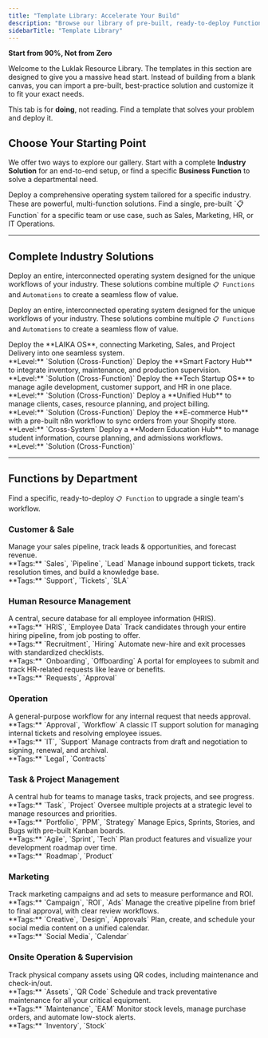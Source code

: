 ```yaml
---
title: "Template Library: Accelerate Your Build"
description: "Browse our library of pre-built, ready-to-deploy Functions, Solutions, and Cross-System integrations. Find a proven template for your industry or use case and implement it in minutes."
sidebarTitle: "Template Library"
---
```


**Start from 90%, Not from Zero**

<Info>
Welcome to the Luklak Resource Library. The templates in this section are designed to give you a massive head start. Instead of building from a blank canvas, you can import a pre-built, best-practice solution and customize it to fit your exact needs.

This tab is for **doing**, not reading. Find a template that solves your problem and deploy it.
</Info>

## **Choose Your Starting Point**

We offer two ways to explore our gallery. Start with a complete **Industry Solution** for an end-to-end setup, or find a specific **Business Function** to solve a departmental need.

<CardGroup cols={2}>
  <Card title="Browse by Industry Solution" icon="building" iconType="duotone" href="#complete-industry-solutions">
    Deploy a comprehensive operating system tailored for a specific industry. These are powerful, multi-function solutions.
  </Card>
  <Card title="Browse by Business Function" icon="puzzle-piece-simple" iconType="duotone" href="#functions-by-department">
    Find a single, pre-built `📋 Function` for a specific team or use case, such as Sales, Marketing, HR, or IT Operations.
  </Card>
</CardGroup>

---

## **Complete Industry Solutions**
<a id="complete-industry-solutions"></a>

Deploy an entire, interconnected operating system designed for the unique workflows of your industry. These solutions combine multiple `📋 Functions` and `Automations` to create a seamless flow of value.

Deploy an entire, interconnected operating system designed for the unique workflows of your industry. These solutions combine multiple `📋 Functions` and `Automations` to create a seamless flow of value.

<CardGroup cols={3}>
  <Card title="For Creative Agencies" icon="swatchbook" iconType="duotone" href="/05-templates/solutions/laika-os-solution">
    Deploy the **LAIKA OS**, connecting Marketing, Sales, and Project Delivery into one seamless system.
    <br/>
    **Level:** `Solution (Cross-Function)`
  </Card>
  <Card title="For Manufacturing" icon="industry" iconType="duotone" href="/05-templates/solutions/smart-factory-os">
    Deploy the **Smart Factory Hub** to integrate inventory, maintenance, and production supervision.
    <br/>
    **Level:** `Solution (Cross-Function)`
  </Card>
  <Card title="For Tech Startups" icon="rocket-launch" iconType="duotone" href="/05-templates/solutions/tech-startup-os">
    Deploy the **Tech Startup OS** to manage agile development, customer support, and HR in one place.
    <br/>
    **Level:** `Solution (Cross-Function)`
  </Card>
  <Card title="For Professional Services" icon="handshake" iconType="duotone" href="/05-templates/solutions/professional-services-hub">
    Deploy a **Unified Hub** to manage clients, cases, resource planning, and project billing.
    <br/>
    **Level:** `Solution (Cross-Function)`
  </Card>
  <Card title="For E-commerce" icon="store" iconType="duotone" href="/05-templates/cross-system/ecommerce-hub-system">
    Deploy the **E-commerce Hub** with a pre-built n8n workflow to sync orders from your Shopify store.
    <br/>
    **Level:** `Cross-System`
  </Card>
  <Card title="For Education" icon="graduation-cap" iconType="duotone" href="/05-templates/solutions/education-hub">
    Deploy a **Modern Education Hub** to manage student information, course planning, and admissions workflows.
    <br/>
    **Level:** `Solution (Cross-Function)`
  </Card>
</CardGroup>

---

## **Functions by Department**
<a id="functions-by-department"></a>

Find a specific, ready-to-deploy `📋 Function` to upgrade a single team's workflow.

### **<Icon name="users-viewfinder" iconType="duotone" /> Customer & Sale**
<CardGroup cols={2}>
  <Card title="CRM" icon="bullseye-arrow" iconType="duotone" href="/05-templates/functions/sales-crm">
    Manage your sales pipeline, track leads & opportunities, and forecast revenue.
    <br/>**Tags:** `Sales`, `Pipeline`, `Lead`
  </Card>
  <Card title="Customer Service/Helpdesk" icon="headset" iconType="duotone" href="/05-templates/functions/customer-helpdesk">
    Manage inbound support tickets, track resolution times, and build a knowledge base.
    <br/>**Tags:** `Support`, `Tickets`, `SLA`
  </Card>
</CardGroup>

### **<Icon name="user-group-simple" iconType="duotone" /> Human Resource Management**
<CardGroup cols={4}>
  <Card title="HR Information System" icon="address-card" iconType="duotone" href="/05-templates/functions/hris">
    A central, secure database for all employee information (HRIS).
    <br/>**Tags:** `HRIS`, `Employee Data`
  </Card>
  <Card title="Recruitment Management" icon="user-plus" iconType="duotone" href="/05-templates/functions/recruitment">
    Track candidates through your entire hiring pipeline, from job posting to offer.
    <br/>**Tags:** `Recruitment`, `Hiring`
  </Card>
  <Card title="Employee Onboarding/Offboarding" icon="user-check" iconType="duotone" href="/05-templates/functions/onboarding-offboarding">
    Automate new-hire and exit processes with standardized checklists.
    <br/>**Tags:** `Onboarding`, `Offboarding`
  </Card>
  <Card title="HR Request" icon="hand-holding-box" iconType="duotone" href="/05-templates/functions/hr-requests">
    A portal for employees to submit and track HR-related requests like leave or benefits.
    <br/>**Tags:** `Requests`, `Approval`
  </Card>
</CardGroup>

### **<Icon name="server" iconType="duotone" /> Operation**
<CardGroup cols={3}>
  <Card title="Request & Approval" icon="stamp" iconType="duotone" href="/05-templates/functions/request-approval">
    A general-purpose workflow for any internal request that needs approval.
    <br/>**Tags:** `Approval`, `Workflow`
  </Card>
  <Card title="IT Helpdesk" icon="desktop" iconType="duotone" href="/05-templates/functions/it-helpdesk">
    A classic IT support solution for managing internal tickets and resolving employee issues.
    <br/>**Tags:** `IT`, `Support`
  </Card>
  <Card title="Contract & Legal Management" icon="file-signature" iconType="duotone" href="/05-templates/functions/contract-management">
    Manage contracts from draft and negotiation to signing, renewal, and archival.
    <br/>**Tags:** `Legal`, `Contracts`
  </Card>
</CardGroup>

### **<Icon name="users-gear" iconType="duotone" /> Task & Project Management**
<CardGroup cols={4}>
  <Card title="Collaborative Work Management" icon="folder-tree" iconType="duotone" href="/05-templates/functions/collaborative-work">
    A central hub for teams to manage tasks, track projects, and see progress.
    <br/>**Tags:** `Task`, `Project`
  </Card>
  <Card title="Project Portfolio Management" icon="chart-network" iconType="duotone" href="/05-templates/functions/portfolio-management">
    Oversee multiple projects at a strategic level to manage resources and priorities.
    <br/>**Tags:** `Portfolio`, `PPM`, `Strategy`
  </Card>
  <Card title="Agile Scrum Management" icon="columns-3" iconType="duotone" href="/05-templates/functions/agile-scrum">
    Manage Epics, Sprints, Stories, and Bugs with pre-built Kanban boards.
    <br/>**Tags:** `Agile`, `Sprint`, `Tech`
  </Card>
  <Card title="Feature & Roadmap Management" icon="map-signs" iconType="duotone" href="/05-templates/functions/roadmap-management">
    Plan product features and visualize your development roadmap over time.
    <br/>**Tags:** `Roadmap`, `Product`
  </Card>
</CardGroup>

### **<Icon name="megaphone" iconType="duotone" /> Marketing**
<CardGroup cols={3}>
  <Card title="Campaign Management" icon="chart-simple" iconType="duotone" href="/05-templates/functions/campaign-management">
    Track marketing campaigns and ad sets to measure performance and ROI.
    <br/>**Tags:** `Campaign`, `ROI`, `Ads`
  </Card>
  <Card title="Creative & Design Management" icon="swatchbook" iconType="duotone" href="/05-templates/functions/creative-design">
    Manage the creative pipeline from brief to final approval, with clear review workflows.
    <br/>**Tags:** `Creative`, `Design`, `Approvals`
  </Card>
  <Card title="Social Media Planner" icon="calendar-lines-pen" iconType="duotone" href="/05-templates/functions/social-media-planner">
    Plan, create, and schedule your social media content on a unified calendar.
    <br/>**Tags:** `Social Media`, `Calendar`
  </Card>
</CardGroup>

### **<Icon name="hard-hat" iconType="duotone" /> Onsite Operation & Supervision**
<CardGroup cols={3}>
  <Card title="Asset Management" icon="barcode-read" iconType="duotone" href="/05-templates/functions/asset-management">
    Track physical company assets using QR codes, including maintenance and check-in/out.
    <br/>**Tags:** `Assets`, `QR Code`
  </Card>
  <Card title="Equipment Maintenance" icon="screwdriver-wrench" iconType="duotone" href="/05-templates/functions/equipment-maintenance">
    Schedule and track preventative maintenance for all your critical equipment.
    <br/>**Tags:** `Maintenance`, `EAM`
  </Card>
  <Card title="Inventory Tracking" icon="boxes-stacked" iconType="duotone" href="/05-templates/functions/inventory-tracking">
    Monitor stock levels, manage purchase orders, and automate low-stock alerts.
    <br/>**Tags:** `Inventory`, `Stock`
  </Card>
</CardGroup>



